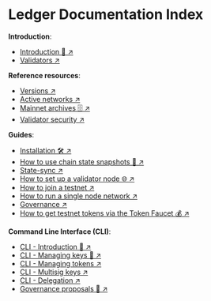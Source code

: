 # Ledger Documentation Index

**Introduction**:

- [Introduction 🚀 ↗️](/concepts/fetch-network/ledger/intro)
- [Validators ↗️](/concepts/fetch-network/ledger/validators)

**Reference resources**:

- [Versions ↗️](/references/fetch-network/ledger/versions)
- [Active networks ↗️](/references/fetch-network/ledger/active-networks)
- [Mainnet archives 🗄 ↗️](/references/fetch-network/ledger/mainnet-archive)
- [Validator security ↗️](/references/fetch-network/ledger/security)

**Guides**:

- [Installation 🛠 ↗️](/guides/fetch-network/ledger/installation)
- [How to use chain state snapshots 📸 ↗️](/guides/fetch-network/ledger/snapshots)
- [State-sync ↗️](/guides/fetch-network/ledger/state-sync)
- [How to set up a validator node 🌐 ↗️](/guides/fetch-network/ledger/setup-validator-node)
- [How to join a testnet ↗️](/guides/fetch-network/ledger/joining-testnet)
- [How to run a single node network ↗️](/guides/fetch-network/ledger/single-node-testnet)
- [Governance ↗️](/guides/fetch-network/ledger/governance)
- [How to get testnet tokens via the Token Faucet 💰 ↗️](/guides/fetch-network/ledger/faucet)

**Command Line Interface (CLI)**:

- [CLI - Introduction 🚀 ↗️](/guides/fetch-network/ledger/cli/intro)
- [CLI - Managing keys 🔑 ↗️](/guides/fetch-network/ledger/cli/keys)
- [CLI - Managing tokens ↗️](/guides/fetch-network/ledger/cli/tokens)
- [CLI - Multisig keys ↗️](/guides/fetch-network/ledger/cli/multisig-keys)
- [CLI - Delegation ↗️](/guides/fetch-network/ledger/cli/delegator)
- [Governance proposals 📝 ↗️](/guides/fetch-network/ledger/cli/tokens)
